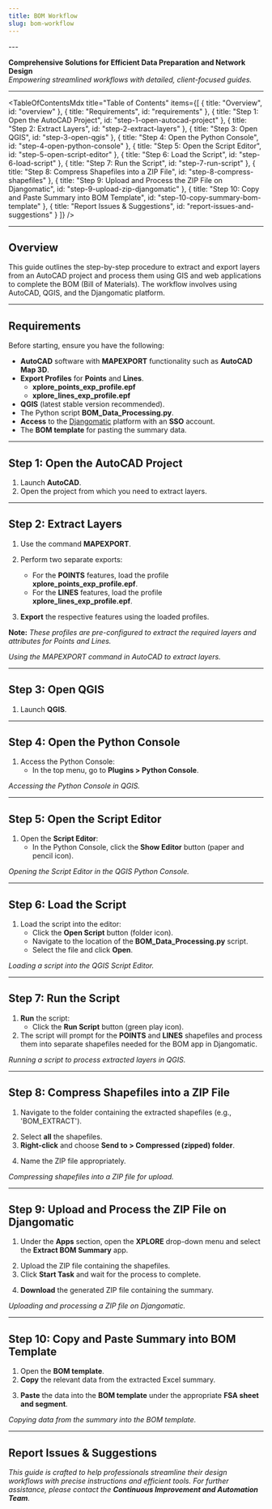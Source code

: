 ```yaml
---
title: BOM Workflow
slug: bom-workflow
---
```

<div>
---

**Comprehensive Solutions for Efficient Data Preparation and Network Design**  
*Empowering streamlined workflows with detailed, client-focused guides.*

---

<TableOfContentsMdx
  title="Table of Contents"
  items={[
    { title: "Overview", id: "overview" },
    { title: "Requirements", id: "requirements" },
    { title: "Step 1: Open the AutoCAD Project", id: "step-1-open-autocad-project" },
    { title: "Step 2: Extract Layers", id: "step-2-extract-layers" },
    { title: "Step 3: Open QGIS", id: "step-3-open-qgis" },
    { title: "Step 4: Open the Python Console", id: "step-4-open-python-console" },
    { title: "Step 5: Open the Script Editor", id: "step-5-open-script-editor" },
    { title: "Step 6: Load the Script", id: "step-6-load-script" },
    { title: "Step 7: Run the Script", id: "step-7-run-script" },
    { title: "Step 8: Compress Shapefiles into a ZIP File", id: "step-8-compress-shapefiles" },
    { title: "Step 9: Upload and Process the ZIP File on Djangomatic", id: "step-9-upload-zip-djangomatic" },
    { title: "Step 10: Copy and Paste Summary into BOM Template", id: "step-10-copy-summary-bom-template" },
    { title: "Report Issues & Suggestions", id: "report-issues-and-suggestions" }
  ]}
/>

---

<h2 id="overview">Overview</h2>

This guide outlines the step-by-step procedure to extract and export layers from an AutoCAD project and process them using GIS and web applications to complete the BOM (Bill of Materials). The workflow involves using AutoCAD, QGIS, and the Djangomatic platform.

---

<h2 id="requirements">Requirements</h2>

Before starting, ensure you have the following:

- **AutoCAD** software with <Snippet>**MAPEXPORT**</Snippet> functionality such as **AutoCAD Map 3D**.
- **Export Profiles** for **Points** and **Lines**.
   - <Snippet>**xplore_points_exp_profile.epf**</Snippet>
   - <Snippet>**xplore_lines_exp_profile.epf**</Snippet>
- **QGIS** (latest stable version recommended).
- The Python script <Snippet>**BOM_Data_Processing.py**</Snippet>.
- **Access** to the [Djangomatic](https://djangomatic-pro.azurewebsites.net/) platform with an **SSO** account.
- The **BOM template** for pasting the summary data.

---

<h2 id="step-1-open-autocad-project">Step 1: Open the AutoCAD Project</h2>

1. Launch **AutoCAD**.
2. Open the project from which you need to extract layers.

---

<h2 id="step-2-extract-layers">Step 2: Extract Layers</h2>

1. Use the command **MAPEXPORT**.

<LoadDynamicImage imageName="xplore-bom-workflow/cad-mapexport-command" width={700} />

2. Perform two separate exports:
   - For the **POINTS** features, load the profile <Snippet>**xplore_points_exp_profile.epf**</Snippet>.
   - For the **LINES** features, load the profile <Snippet>**xplore_lines_exp_profile.epf**</Snippet>.

3. **Export** the respective features using the loaded profiles.

<LoadDynamicImage imageName="xplore-bom-workflow/cad-mapexport-save-location" width={700} />
<LoadDynamicImage imageName="xplore-bom-workflow/cad-mapexport-profile" width={700} />

**Note:** *These profiles are pre-configured to extract the required layers and attributes for Points and Lines.*

*Using the MAPEXPORT command in AutoCAD to extract layers.*

---

<h2 id="step-3-open-qgis">Step 3: Open QGIS</h2>

1. Launch **QGIS**.

---

<h2 id="step-4-open-python-console">Step 4: Open the Python Console</h2>

1. Access the Python Console:
   - In the top menu, go to **Plugins > Python Console**.

<LoadDynamicImage imageName="xplore-bom-workflow/qgis-open-python-console" width={700} />

*Accessing the Python Console in QGIS.*

---

<h2 id="step-5-open-script-editor">Step 5: Open the Script Editor</h2>

1. Open the **Script Editor**:
   - In the Python Console, click the **Show Editor** button (paper and pencil icon).

<LoadDynamicImage imageName="xplore-bom-workflow/qgis-python-console-show-editor" width={700} />

*Opening the Script Editor in the QGIS Python Console.*

---

<h2 id="step-6-load-script">Step 6: Load the Script</h2>

1. Load the script into the editor:
   - Click the **Open Script** button (folder icon).
   - Navigate to the location of the <Snippet>**BOM_Data_Processing.py**</Snippet> script.
   - Select the file and click **Open**.

<LoadDynamicImage imageName="xplore-bom-workflow/qgis-python-console-open-script" width={700} />

*Loading a script into the QGIS Script Editor.*

---

<h2 id="step-7-run-script">Step 7: Run the Script</h2>

1. **Run** the script:
   - Click the **Run Script** button (green play icon).
2. The script will prompt for the **POINTS** and **LINES** shapefiles and process them into separate shapefiles needed for the BOM app in Djangomatic.

<LoadDynamicImage imageName="xplore-bom-workflow/qgis-python-run-script" width={700} />

<LoadDynamicImage imageName="xplore-bom-workflow/qgis-python-script-prompt" width={500} />

*Running a script to process extracted layers in QGIS.*

---

<h2 id="step-8-compress-shapefiles">Step 8: Compress Shapefiles into a ZIP File</h2>

1. Navigate to the folder containing the extracted shapefiles (e.g., 'BOM_EXTRACT').

<LoadDynamicImage imageName="xplore-bom-workflow/extracted-shapefiles-folder" width={700} />

2. Select **all** the shapefiles.
3. **Right-click** and choose **Send to > Compressed (zipped) folder**.

<LoadDynamicImage imageName="xplore-bom-workflow/compress-zip-example" width={700} />

4. Name the ZIP file appropriately.

*Compressing shapefiles into a ZIP file for upload.*

---

<h2 id="step-9-upload-zip-djangomatic">Step 9: Upload and Process the ZIP File on Djangomatic</h2>

1. Under the **Apps** section, open the **XPLORE** drop-down menu and select the **Extract BOM Summary** app.

<LoadDynamicImage imageName="xplore-bom-workflow/djangomatic-apps-menu" width={700} />

2. Upload the ZIP file containing the shapefiles.
3. Click **Start Task** and wait for the process to complete.

<LoadDynamicImage imageName="xplore-bom-workflow/djangomatic-input-zip-app" width={700} />

4. **Download** the generated ZIP file containing the summary.

<LoadDynamicImage imageName="xplore-bom-workflow/djangomatic-app-completed-process" width={700} />

*Uploading and processing a ZIP file on Djangomatic.*

---

<h2 id="step-10-copy-summary-bom-template">Step 10: Copy and Paste Summary into BOM Template</h2>

1. Open the **BOM template**.
2. **Copy** the relevant data from the extracted Excel summary.

<LoadDynamicImage imageName="xplore-bom-workflow/excel-app-summary" width={500} />

3. **Paste** the data into the **BOM template** under the appropriate **FSA sheet and segment**.

<LoadDynamicImage imageName="xplore-bom-workflow/paste-bom-quantity-to-template" width={1000} />

*Copying data from the summary into the BOM template.*

---

<h2 id="report-issues-and-suggestions">Report Issues & Suggestions</h2>

*This guide is crafted to help professionals streamline their design workflows with precise instructions and efficient tools. For further assistance, please contact the **Continuous Improvement and Automation Team**.*  
<BugReportNotice />

</div>